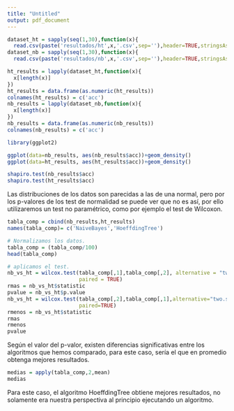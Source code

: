 ```yaml
---
title: "Untitled"
output: pdf_document
---
```

```r
dataset_ht = sapply(seq(1,30),function(x){
  read.csv(paste('resultados/ht',x,'.csv',sep=''),header=TRUE,stringsAsFactors=FALSE)[5]})
dataset_nb = sapply(seq(1,30),function(x){
  read.csv(paste('resultados/nb',x,'.csv',sep=''),header=TRUE,stringsAsFactors=FALSE)[5]})
```

```r
ht_results = lapply(dataset_ht,function(x){
  x[length(x)]
})
ht_results = data.frame(as.numeric(ht_results))
colnames(ht_results) = c('acc')
nb_results = lapply(dataset_nb,function(x){
  x[length(x)]
})
nb_results = data.frame(as.numeric(nb_results))
colnames(nb_results) = c('acc')
```

```r
library(ggplot2)
```


```r
ggplot(data=nb_results, aes(nb_results$acc))+geom_density()
ggplot(data=ht_results, aes(ht_results$acc))+geom_density()
```

```r
shapiro.test(nb_results$acc)
shapiro.test(ht_results$acc)
```


Las distribuciones de los datos son parecidas a las de una normal, pero por los p-valores de los test de normalidad se puede ver que no es así, por ello utilizaremos un test no paramétrico, como por ejemplo el test de Wilcoxon.

```r
tabla_comp = cbind(nb_results,ht_results)
names(tabla_comp)= c('NaiveBayes','HoeffdingTree')

# Normalizamos los datos.
tabla_comp = (tabla_comp/100)
head(tabla_comp)

# aplicamos el test.
nb_vs_ht = wilcox.test(tabla_comp[,1],tabla_comp[,2], alternative = "two.sided",
                       paired = TRUE)
rmas = nb_vs_ht$statistic
pvalue = nb_vs_ht$p.value
nb_vs_ht = wilcox.test(tabla_comp[,2],tabla_comp[,1],alternative="two.sided",
                       paired=TRUE)
rmenos = nb_vs_ht$statistic
rmas
rmenos
pvalue
```

Según el valor del p-valor, existen diferencias significativas entre los algoritmos que hemos comparado, para este caso, sería el que en promedio obtenga mejores resultados.
```r
medias = apply(tabla_comp,2,mean)
medias
```

Para este caso, el algoritmo HoeffdingTree obtiene mejores resultados, no solamente era nuestra perspectiva al principio ejecutando un algoritmo.
